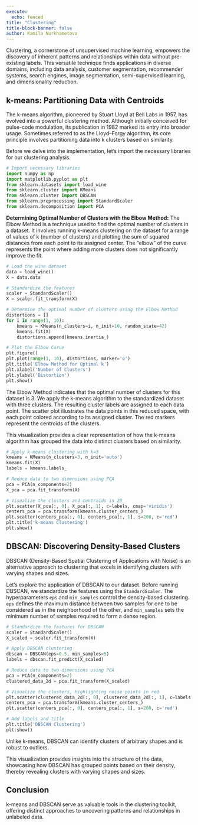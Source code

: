 ```yaml
---
execute:
  echo: fenced
title: "Clustering"
title-block-banner: false
author: Kamila Nurkhametova
---
```


Clustering, a cornerstone of unsupervised machine learning, empowers the discovery of inherent patterns and relationships within data without pre-existing labels. This versatile technique finds applications in diverse domains, including data analysis, customer segmentation, recommender systems, search engines, image segmentation, semi-supervised learning, and dimensionality reduction.

## k-means: Partitioning Data with Centroids

The k-means algorithm, pioneered by Stuart Lloyd at Bell Labs in 1957, has evolved into a powerful clustering method. Although initially conceived for pulse-code modulation, its publication in 1982 marked its entry into broader usage. Sometimes referred to as the Lloyd–Forgy algorithm, its core principle involves partitioning data into k clusters based on similarity.

Before we delve into the implementation, let's import the necessary libraries for our clustering analysis.

```python
# Import necessary libraries
import numpy as np
import matplotlib.pyplot as plt
from sklearn.datasets import load_wine
from sklearn.cluster import KMeans
from sklearn.cluster import DBSCAN
from sklearn.preprocessing import StandardScaler
from sklearn.decomposition import PCA
```

**Determining Optimal Number of Clusters with the Elbow Method:**
The Elbow Method is a technique used to find the optimal number of clusters in a dataset. It involves running k-means clustering on the dataset for a range of values of k (number of clusters) and plotting the sum of squared distances from each point to its assigned center. The "elbow" of the curve represents the point where adding more clusters does not significantly improve the fit.

```python
# Load the wine dataset
data = load_wine()
X = data.data

# Standardize the features
scaler = StandardScaler()
X = scaler.fit_transform(X)

# Determine the optimal number of clusters using the Elbow Method
distortions = []
for i in range(1, 10):
    kmeans = KMeans(n_clusters=i, n_init=10, random_state=42)
    kmeans.fit(X)
    distortions.append(kmeans.inertia_)

# Plot the Elbow Curve
plt.figure()
plt.plot(range(1, 10), distortions, marker='o')
plt.title('Elbow Method for Optimal k')
plt.xlabel('Number of Clusters')
plt.ylabel('Distortion')
plt.show()
```

The Elbow Method indicates that the optimal number of clusters for this dataset is 3.
We apply the k-means algorithm to the standardized dataset with three clusters. The resulting cluster labels are assigned to each data point. The scatter plot illustrates the data points in this reduced space, with each point colored according to its assigned cluster. The red markers represent the centroids of the clusters.

This visualization provides a clear representation of how the k-means algorithm has grouped the data into distinct clusters based on similarity.

```python
# Apply k-means clustering with k=3
kmeans = KMeans(n_clusters=3, n_init='auto')
kmeans.fit(X)
labels = kmeans.labels_

# Reduce data to two dimensions using PCA
pca = PCA(n_components=2)
X_pca = pca.fit_transform(X)

# Visualize the clusters and centroids in 2D
plt.scatter(X_pca[:, 0], X_pca[:, 1], c=labels, cmap='viridis')
centers_pca = pca.transform(kmeans.cluster_centers_)
plt.scatter(centers_pca[:, 0], centers_pca[:, 1], s=200, c='red')
plt.title('k-means Clustering')
plt.show()
```

## DBSCAN: Discovering Density-Based Clusters

DBSCAN (Density-Based Spatial Clustering of Applications with Noise) is an alternative approach to clustering that excels in identifying clusters with varying shapes and sizes.

Let's explore the application of DBSCAN to our dataset. Before running DBSCAN, we standardize the features using the `StandardScaler`. The hyperparameters `eps` and `min_samples` control the density-based clustering. `eps` defines the maximum distance between two samples for one to be considered as in the neighborhood of the other, and `min_samples` sets the minimum number of samples required to form a dense region.

```python
# Standardize the features for DBSCAN
scaler = StandardScaler()
X_scaled = scaler.fit_transform(X)

# Apply DBSCAN clustering
dbscan = DBSCAN(eps=0.5, min_samples=5)
labels = dbscan.fit_predict(X_scaled)

# Reduce data to two dimensions using PCA
pca = PCA(n_components=2)
clustered_data_2d = pca.fit_transform(X_scaled)

# Visualize the clusters, highlighting noise points in red
plt.scatter(clustered_data_2d[:, 0], clustered_data_2d[:, 1], c=labels, cmap='viridis')
centers_pca = pca.transform(kmeans.cluster_centers_)
plt.scatter(centers_pca[:, 0], centers_pca[:, 1], s=200, c='red')

# Add labels and title
plt.title('DBSCAN Clustering')
plt.show()
```

Unlike k-means, DBSCAN can identify clusters of arbitrary shapes and is robust to outliers.

This visualization provides insights into the structure of the data, showcasing how DBSCAN has grouped points based on their density, thereby revealing clusters with varying shapes and sizes.

## Conclusion

k-means and DBSCAN serve as valuable tools in the clustering toolkit, offering distinct approaches to uncovering patterns and relationships in unlabeled data.